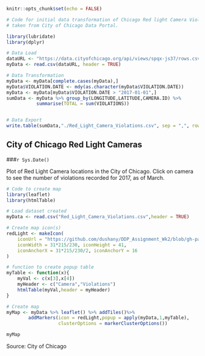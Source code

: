 ```r
knitr::opts_chunk$set(echo = FALSE)
```

```r
# Code for initial data transformation of Chicago Red light Camera Violations data set.
# taken from City of Chicago Data Portal.

library(lubridate)
library(dplyr)

# Data Load
dataURL <- "https://data.cityofchicago.org/api/views/spqx-js37/rows.csv?accessType=DOWNLOAD"
myData <- read.csv(dataURL, header = TRUE)

# Data Transformation
myData <- myData[complete.cases(myData),]
myData$VIOLATION.DATE <- mdy(as.character(myData$VIOLATION.DATE))
myData <- myData[myData$VIOLATION.DATE > "2017-01-01",]
sumData <- myData %>% group_by(LONGITUDE,LATITUDE,CAMERA.ID) %>% 
           summarise(TOTAL = sum(VIOLATIONS))


# Data Export
write.table(sumData,"./Red_Light_Camera_Violations.csv", sep = ",", row.names = FALSE)

```

## City of Chicago Red Light Cameras
###`r Sys.Date()`

Plot of Red Light Camera locations in the City of Chicago. Click on camera to see 
the number of violations recorded for 2017, as of March.

```r
# Code to create map
library(leaflet)
library(htmlTable)

# Load dataset created
myData <- read.csv("Red_Light_Camera_Violations.csv",header = TRUE)

# Create map icon(s)
redLight <- makeIcon(
    iconUrl = "https://github.com/dushany/DDP_Assignment_Wk2/blob/gh-pages/camera.png?raw=true",
    iconWidth = 31*215/230, iconHeight = 41,
    iconAnchorX = 31*215/230/2, iconAnchorY = 16
)

# function to create popup table
myTable <- function(x){
    myVal <- c(x[3],x[4])
    myHeader <- c("Camera","Violations")
    htmlTable(myVal,header = myHeader)
}

# Create map
myMap <- myData %>% leaflet() %>% addTiles()%>% 
        addMarkers(icon = redLight,popup = apply(myData,1,myTable),
                   clusterOptions = markerClusterOptions())

myMap
```

Source: City of Chicago